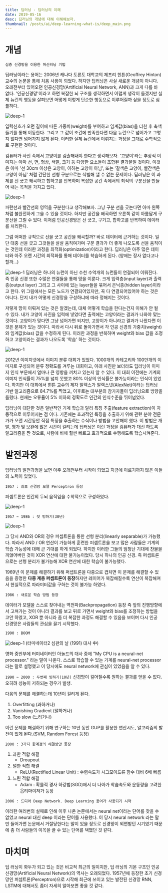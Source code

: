 ```yaml
---
title: 딥러닝 - 딥러닝의 이해
date: 2019-05-16
desc: 딥러닝의 개념에 대해 이해해보자.
thumbnail: /posts/ai/deep-learning-what-is/deep_main.png
---
```


# 개념

`심층 신경망을 이용한 머신러닝 기법`

딥러닝이라는 용어는 2006년 캐나다 토론토 대학교의 제프리 힌튼(Geoffrey Hinton) 교수의 논문을 통해 처음 사용이 되었다. 하지만 딥러닝은 사실 새로운 개념이 아니다. 오래전부터 있어오던 인공신경망(Artificial Neural Network, ANN)과 크게 다를 바 없다. '인공신경망'이라고 하면 복잡한 뇌 구조를 생각하면서 어렵게 생각이 들겠지만 실제 뉴런의 행동을 살펴보면 어떻게 이렇게 단순한 행동으로 이루어질까 싶을 정도로 심플하다.

![deep-1](/posts/ai/deep-learning-what-is/neuron.png) 


입력신호가 오면 길이에 따른 가중치(weight)를 부여하고 임계값(bias)을 더한 후 축색돌기를 통해 이동한다. 그리고 그 값이 조건에 만족한다면 다음 뉴런으로 넘어가고 그렇지 않다면 넘어가지 않게 된다. 이러한 실제 뉴런에서 이뤄지는 과정을 그대로 수학적으로 구현한 것이다.

컴퓨터가 사진 속에서 고양이를 검출해내야 한다고 생각해보자. '고양이'라는 추상적 이미지는 아마 선, 면, 형상, 색깔, 크기 등 다양한 요소들이 조합된 결과물일 것이다. 이것은 아마 '선 30cm 이상은 고양이, 이하는 고양이 아님', 또는 '갈색은 고양이, 빨간색은 고양이 아님' 처럼 간단한 선형 구분으로는 식별해 낼 수 없는 문제이다. 딥러닝은 이 과제를 선 긋고 왜곡하고 합하고를 반복하며 복잡한 공간 속에서의 최적의 구분선을 만들어 내는 목적을 가지고 있다. 

![deep-1](/posts/ai/deep-learning-what-is/deep_01.png)

파란선과 빨간선의 영역을 구분한다고 생각해보자. 그냥 구분 선을 긋는다면 아마 왼쪽처럼 불완전하게 그을 수 있을 것이다. 하지만 공간을 왜곡하면 오른쪽 같이 아름답게 구분선을 그릴 수 있다. 이처럼 인공신경망은 선 긋고, 구기고, 합하고를 반복하여 데이터를 처리한다.

그럼 어떠한 규칙으로 선을 긋고 공간을 왜곡할까? 바로 데이터에 근거하는 것이다. 일단 대충 선을 긋고 그것들을 살살 움직여가며 구분 결과가 더 좋게 나오도록 선을 움직이는 것인데 이러한 과정을 최적화(optimization)이라고 한다. 딥러닝은 아주 많은 데이터와 아주 오랜 시간의 최적화를 통해 데이터를 학습하게 된다. (양에는 장사 없다고나 할까...)

![deep-1](/posts/ai/deep-learning-what-is/deep_layer.png)
딥러닝은 하나의 뉴런이 아닌 수천 수억개의 뉴런들이 연결되어 이뤄진다. 즉 인공 신경 또한 수많은 연결들을 통해 망을 이룬다. 크게 입력층(input layer)과 출력층(output layer) 그리고 그 사이에 있는 layer들을 묶어서 은닉층(hidden layer)이라고 한다. 위 그림에서는 모든 노드가 연결되어있지만, 꼭 다 연결되어있어야 하는 것은 아니다. 단지 내가 어떻게 신경망을 구성하냐에 따라 정해지는 것이다.

저렇게 망이 이뤄져 있는 것은 알겠는데, 대체 어떻게 학습을 한다는건지 이해가 안 될 수 있다.
내가 고양이 사진을 입력에 넣었다면 출력에는 고양이라는 결과가 나와야 맞는 것이다. 고양이가 맞다면 그냥 넘어가면 되지만, 고양이가 아니라고 결과가 나왔다면 이것은 문제가 있는 것이다. 따라서 다시 뒤로 돌아가면서 각 인공 신경의 가중치(weight)와 임계값(bias) 값을 수정하게 된다. 이러한 과정을 반복하며 weight와 bias 값을 조정하고 고양이라는 결과가 나오도록 '학습' 하는 것이다.

![deep-1](/posts/ai/deep-learning-what-is/image_net.png)

2012년 이미지넷에서 이미지 분류 대회가 있었다. 1000개의 카테고리와 100만개의 이미지로 구성되어 분류 정확도를 겨루는 대회이고, 아래 사진만 보더라도 딥러닝이 이미지 인식 부문에서 얼마나 큰 영향을 끼치고 있는지 알 수 있다. 이 대회 이전에는 기계의 이미지 인식률이 75%를 넘지 못했고 80% 이상의 인식률은 불가능이라는 인식이 있었다. 하지만 이 대회에서 힌튼 교수의 제자 알렉스가 알렉스넷(AlexNet)이라는 딥러닝 기반 알고리즘으로 84.7%를 찍었고, 이후로는 대부분의 참가자들이 딥러닝으로 방향을 돌렸다. 현재는 오류율이 5% 이하의 정확도로 인간의 인식수준을 뛰어넘었다.

딥러닝이 대단한 것은 일반적인 기계 학습과 달리 특징 추출(feature extraction)이 자동적으로 이루어지는 점 이다. 기존에는 효과적인 특징을 추출하기 위해 관련 분야 전문가가 오랜 시간동안 직접 특징을 추출하는 수식이나 방법을 고안해야 했다. 이 방법은 개발, 평가 및 보완에 많은 시간이 걸리는데 딥러닝은 이런 과정을 컴퓨터가 대신 하도록 알고리즘을 짠 것으로, 사람에 비해 훨씬 빠르고 효과적으로 수행해도록 학습시켜준다.


# 발전과정

딥러닝의 발전과정을 보면 아주 오래전부터 시작이 되었고 지금에 이르기까지 많은 이들의 노력이 있었다.

`1957 : 최초 신경망 모델 Perceptron 등장`

퍼셉트론은 인간의 두뇌 움직임을 수학적으로 구성하였다.

![deep-1](/posts/ai/deep-learning-what-is/deep_02.png)

`1957 ~ 1986 : 첫 빙하기(30년)`

![deep-1](/posts/ai/deep-learning-what-is/deep_03.png)

그 당시 AND와 OR의 경우 퍼셉트론을 통한 선형 분리(linearly separable)가 가능했다. 따라서 AND / OR 연산이 가능하게 훈련한 퍼셉트론을 보고 많은 사람들은 기계의 학습 가능성에 대해 큰 기대를 하게 되었다.
하지만 이러한 그들의 엄청난 기대에 찬물을 끼얹어버린 것이 XOR 연산에 대한 불가능이었다. 당시 하나의 인공 신경. 즉 퍼셉트론으로는 선형 분리가 불가능해 XOR 연산에 대한 학습이 불가능했다. 

1969년 이 문제를 해결하기 위해 퍼셉트론을 다중으로 겹치면 이 문제를 해결할 수 있음을 증명한 **다중 계층 퍼셉트론이 등장**하지만 레이어가 복잡해질수록 연산이 복잡해져서 현실적으로 파라미터값을 구하는 것이 불가능 하였다.

`1986 : 새로운 학습 방법 등장`

데이터가 모델을 스스로 찾아내는 역전파(Backpropagation) 등장
즉 앞의 진행방향에서 고쳐가는 것이 아니라 결과를 보고 뒤로 가면서 weight와 bias를 조정하는 방법을 고안 하였고, XOR 뿐 아니라 좀 더 복잡한 과정도 해결할 수 있음을 보이며 다시 인공 신경망은 사람들의 관심을 끌기 시작했다.

`1990 : BOOM`

![deep-1](/posts/ai/deep-learning-what-is/deep_04.png)
(터미네이터2 심판의 날 (1991) 대사 中)

영화 중반부에 터미네이터인 아놀드의 대사 중에 "My CPU is a neural-net processor." 라는 말이 나온다. 스스로 학습할 수 있는 기계를 neural-net processor 라는 말로 설명했고 이 당시에도 neural network에 관심이 있었음을 알 수 있다. 

`1990 ~ 2000 : 두번째 빙하기(10년)`
신경망이 깊어질수록 원하는 결과를 얻을 수 없다. 오히려 성능이 저하되는 경우가 발생.

다음의 문제를 해결하는데 10년이 걸리게 된다.
1. Overfitting (과하거나)
2. Vanishing Gradient (덜하거나)
3. Too slow  (느리거나)

이런 문제를 해결하기 위해 연구하는 10년 동안 GUP를 활용한 연산시도, 알고리즘의 발전이 있게 된다.(SVM, Random Forest 등장)

`2000 : 3가지 한계점의 해결방안 등장`

1. 과한 적합 해결
    - Droupout
2. 덜한 적합 해결
    - ReLU(Rectified Linear Unit) : 수렴속도가 시그모이드류 함수 대비 6배 빠름
3. 느린 적합 해결
    - Adam : 확룰적 경사 하강법(SGD)에서 더 나아가 학습속도와 운동량을 고려한 옵티마이저가 등장

`2006 : 드디어 Deep Network. Deep Learning 용어가 사용되기 시작`

이러한 여러번의 실패로 인해 이후 나온 논문에서는 neural net이라는 단어를 찾을 수 없었고 neural 대신 deep 이라는 단어를 사용했다. 이 당시 neural network 라는 말만 들어가면 논문에서 거절당한다는 말이 있을 정도로 신경망이 외면받던 시기였기 때문에 좀 더 사람들의 이목을 끌 수 있는 단어를 택했던 것 같다.

# 마치며
딥 러닝이 화두가 되고 있는 것은 비교적 최근의 일이지만, 딥 러닝의 기본 구조인 인공 신경망(Artificial Neural Network)의 역사는 오래되었다. 1957년에 등장한 초기 신경망인 퍼셉트론(Perceptron)으로 시작해 최근에 쓰이고 있는 발전된 신경망 RNN, LSTM에 대해서도 좀더 자세히 알아보면 좋을 것 같다.